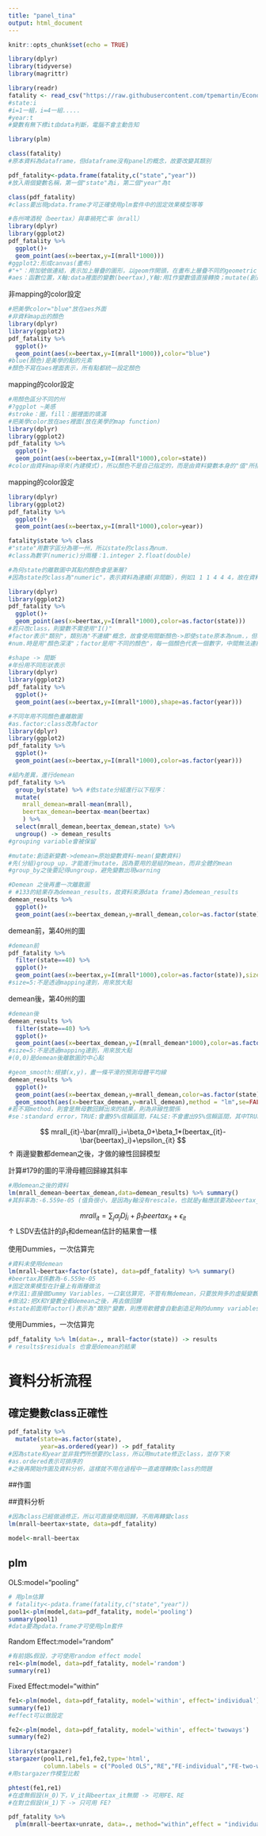 ```yaml
---
title: "panel_tina"
output: html_document
---
```


```r
knitr::opts_chunk$set(echo = TRUE)
```

```r
library(dplyr)
library(tidyverse)
library(magrittr)
```

```r
library(readr)
fatality <- read_csv("https://raw.githubusercontent.com/tpemartin/Econometric-Analysis/master/Part%20II/fatality.csv")
#state:i
#i=1一組，i=4一組.....
#year:t
#變數有無下標it由data判斷，電腦不會主動告知
```

```r
library(plm)
```

```r
class(fatality)
#原本資料為dataframe，但dataframe沒有panel的概念，故要改變其類別
```

```r
pdf_fatality<-pdata.frame(fatality,c("state","year"))
#放入兩個變數名稱，第一個"state"為i，第二個"year"為t
```

```r
class(pdf_fatality)
#class要出現pdata.frame才可正確使用plm套件中的固定效果模型等等
```

```r
#各州啤酒稅（beertax）與車禍死亡率（mrall）
library(dplyr)
library(ggplot2)
pdf_fatality %>% 
  ggplot()+
  geom_point(aes(x=beertax,y=I(mrall*1000)))
#ggplot2:形成canvas(畫布)
#"+"：用加號做連結，表示加上層疊的圖形，以geom作開頭，在畫布上層疊不同的geometric objects(幾何圖形)
#aes：函數位置，X軸:data裡面的變數(beertax),Y軸:用I作變數值直接轉換；mutate(創造新變數)之概念
```

非mapping的color設定
```r
#把美學color="blue"放在aes外面
#非資料map出的顏色
library(dplyr)
library(ggplot2)
pdf_fatality %>% 
  ggplot()+
  geom_point(aes(x=beertax,y=I(mrall*1000)),color="blue")
#blue(顏色)是美學的點的元素
#顏色不寫在aes裡面表示，所有點都統一設定顏色
```

mapping的color設定
```r
#用顏色區分不同的州
#?ggplot ~美感
#stroke：圈，fill：圈裡面的填滿
#把美學color放在aes裡面(放在美學的map function)
library(dplyr)
library(ggplot2)
pdf_fatality %>% 
  ggplot()+
  geom_point(aes(x=beertax,y=I(mrall*1000),color=state))
#color由資料map得來(內建模式)，所以顏色不是自己指定的，而是由資料變數本身的"值"所指定
```

mapping的color設定
```r
library(dplyr)
library(ggplot2)
pdf_fatality %>% 
  ggplot()+
  geom_point(aes(x=beertax,y=I(mrall*1000),color=year))
```


```r
fatality$state %>% class
#"state"用數字區分為哪一州，所以state的class為num.
#class為數字(numeric)分兩種：1.integer 2.float(double)

#為何state的離散圖中其點的顏色會是漸層?
#因為state的class為"numeric"，表示資料為連續(非間斷)，例如1 1 1 4 4 4，故在資料視覺化時，顏色會用漸層上色
```

```r
library(dplyr)
library(ggplot2)
pdf_fatality %>% 
  ggplot()+
  geom_point(aes(x=beertax,y=I(mrall*1000),color=as.factor(state)))
#若只改class，則變數不需使用"I()"
#factor表示"類別"，類別為"不連續"概念，故會使用間斷顏色->即使state原本為num.，但改變class後，則表示大小連續是用來"分類"用的
#num.時是用"顏色深淺"；factor是用"不同的顏色"，每一個顏色代表一個數字，中間無法連續
```

```r
#shape -> 間斷
#年份用不同形狀表示
library(dplyr)
library(ggplot2)
pdf_fatality %>% 
  ggplot()+
  geom_point(aes(x=beertax,y=I(mrall*1000),shape=as.factor(year)))
```

```r
#不同年用不同顏色畫離散圖
#as.factor:class改為factor
library(dplyr)
library(ggplot2)
pdf_fatality %>% 
  ggplot()+
  geom_point(aes(x=beertax,y=I(mrall*1000),color=as.factor(year)))
```

```r
#組內差異，進行demean
pdf_fatality %>% 
  group_by(state) %>% #依state分組進行以下程序：
  mutate(
    mrall_demean=mrall-mean(mrall),
    beertax_demean=beertax-mean(beertax)
    ) %>%
  select(mrall_demean,beertax_demean,state) %>%
  ungroup() -> demean_results
#grouping variable會被保留

#mutate:創造新變數->demean=原始變數資料-mean(變數資料)
#先(分組)group_up，才能進行mutate，因為要用的是組的mean，而非全體的mean
#group_by之後要記得ungroup，避免變數出現warning
```

```r
#Demean 之後再畫一次離散圖
# #133的結果存為demean_results，故資料來源data frame)為demean_results
demean_results %>%
  ggplot()+
  geom_point(aes(x=beertax_demean,y=mrall_demean,color=as.factor(state)))
```

demean前，第40州的圖
```r
#demean前
pdf_fatality %>% 
  filter(state==40) %>%
  ggplot()+
  geom_point(aes(x=beertax,y=I(mrall*1000),color=as.factor(state)),size=5)
#size=5:不是透過mapping達到，用來放大點
```

demean後，第40州的圖
```r
#demean後
demean_results %>%
  filter(state==40) %>%
  ggplot()+
  geom_point(aes(x=beertax_demean,y=I(mrall_demean*1000),color=as.factor(state)),size=5)
#size=5:不是透過mapping達到，用來放大點
#(0,0)是demean後離散圖的中心點
```

```r
#geom_smooth:根據(x,y)，畫一條平滑的預測母體平均線
demean_results %>%
  ggplot()+
  geom_point(aes(x=beertax_demean,y=mrall_demean,color=as.factor(state)))+
  geom_smooth(aes(x=beertax_demean,y=mrall_demean),method = "lm",se=FALSE)
#若不寫method，則會是無母數回歸出來的結果，則為非線性關係
#se：standard error，TRUE:會畫95%信賴區間，FALSE:不會畫出95%信賴區間，其中TRUE或FALSE是全大寫
```


$$
mrall_{it}-\bar{mrall}_i=\beta_0+\beta_1*(beertax_{it}-\bar{beertax}_i)+\epsilon_{it}
$$
↑ 兩邊變數都demean之後，才做的線性回歸模型

計算#179的圖的平滑母體回歸線其斜率
```r
#用demean之後的資料
lm(mrall_demean~beertax_demean,data=demean_results) %>% summary()
#其斜率為:-6.559e-05 (值負很小，是因為y軸沒有rescale，也就是y軸應該要為beertax_demean*1000)
```


$$
mrall_{it}=\sum_{j}\alpha_j Dj_i+\beta_1 beertax_{it}+\epsilon_{it}
$$
↑ LSDV去估計的$\beta_1$和demean估計的結果會一樣

使用Dummies，一次估算完
```r
#資料未使用demean
lm(mrall~beertax+factor(state), data=pdf_fatality) %>% summary()
#beertax其係數為-6.559e-05
#固定效果模型在計量上有兩種做法
#作法1:直接做Dummy Variables，一口氣估算完，不管有無demean，只要放夠多的虛擬變數即可
#做法2:把X和Y變數全都demean之後，再去做回歸
#state前面用factor()表示為"類別"變數，則應用軟體會自動創造足夠的dummy variables
```

使用Dummies，一次估算完
```r
pdf_fatality %>% lm(data=., mrall~factor(state)) -> results
# results$residuals 也會是demean的結果
```

# 資料分析流程
## 確定變數class正確性
```r
pdf_fatality %>% 
  mutate(state=as.factor(state),
         year=as.ordered(year)) -> pdf_fatality
#因為state和year並非我們所想要的class，所以用mutate修正class，並存下來
#as.ordered表示可排序的
#之後再開始作圖及資料分析，這樣就不用在過程中一直處理轉換class的問題
```

##作圖

##資料分析
```r
#因為class已經做過修正，所以可直接使用回歸，不用再轉變class
lm(mrall~beertax+state, data=pdf_fatality)
```


```r
model<-mrall~beertax
```

## plm

OLS:model="pooling"
```r
# 用plm估算
# fatality<-pdata.frame(fatality,c("state","year"))
pool1<-plm(model,data=pdf_fatality, model='pooling')
summary(pool1)
#data要為pdata.frame才可使用plm套件
```


Random Effect:model="random"
```r
#有前提&假設，才可使用random effect model
re1<-plm(model, data=pdf_fatality, model='random')
summary(re1)
```

Fixed Effect:model="within"
```r
fe1<-plm(model, data=pdf_fatality, model='within', effect='individual')
summary(fe1)
#effect可以做設定
```

```r
fe2<-plm(model, data=pdf_fatality, model='within', effect='twoways')
summary(fe2)
```

```r
library(stargazer)
stargazer(pool1,re1,fe1,fe2,type='html',
          column.labels = c("Pooled OLS","RE","FE-individual","FE-two-ways"))
#用stargazer作模型比較
```

```r
phtest(fe1,re1)
#在虛無假設(H_0)下，V_it與beertax_it無關 -> 可用FE、RE
#在對立假設(H_1)下 -> 只可用 FE?
```

```r
pdf_fatality %>%
  plm(mrall~beertax+unrate, data=., method="within",effect = "individual")
```












